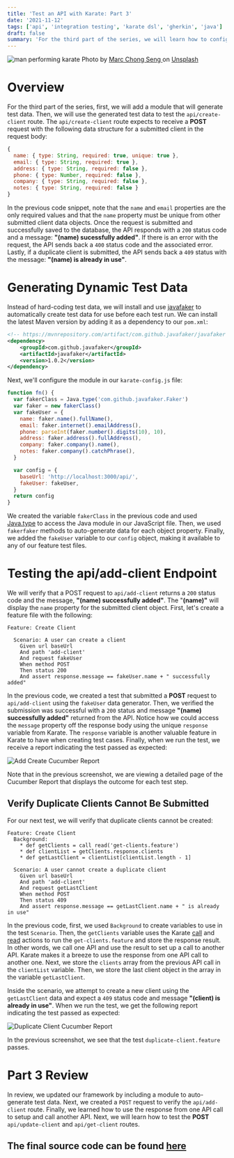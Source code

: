 ```yaml
---
title: 'Test an API with Karate: Part 3'
date: '2021-11-12'
tags: ['api', 'integration testing', 'karate dsl', 'gherkin', 'java']
draft: false
summary: 'For the third part of the series, we will learn how to configure the karate configuration file based on...'
---
```


<div className="text-center">
  <Image alt="man performing karate" src="/static/images/karate.jpg" width={600} height={434} />
  Photo by <a href="https://unsplash.com/@beta171085?utm_source=unsplash&utm_medium=referral&utm_content=creditCopyText">
    Marc Chong Seng
  </a> on <a href="https://unsplash.com/s/photos/karate?utm_source=unsplash&utm_medium=referral&utm_content=creditCopyText">Unsplash</a>
</div>

# Overview

For the third part of the series, first, we will add a module that will generate test data. Then, we will use the generated test data to test the `api/create-client` route. The `api/create-client` route expects to receive a **POST** request with the following data structure for a submitted client in the request body:

```javascript
{
  name: { type: String, required: true, unique: true },
  email: { type: String, required: true },
  address: { type: String, required: false },
  phone: { type: Number, required: false },
  company: { type: String, required: false },
  notes: { type: String, required: false }
}
```

In the previous code snippet, note that the `name` and `email` properties are the only required values and that the `name` property must be unique from other submitted client data objects. Once the request is submitted and successfully saved to the database, the API responds with a `200` status code and a message: **"(name) sucessfully added"**. If there is an error with the request, the API sends back a `400` status code and the associated error. Lastly, if a duplicate client is submitted, the API sends back a `409` status with the message: **"(name) is already in use"**.

# Generating Dynamic Test Data

Instead of hard-coding test data, we will install and use [javafaker](https://mvnrepository.com/artifact/com.github.javafaker/javafaker) to automatically create test data for use before each test run. We can install the latest Maven version by adding it as a dependency to our `pom.xml`:

```xml
<!-- https://mvnrepository.com/artifact/com.github.javafaker/javafaker -->
<dependency>
    <groupId>com.github.javafaker</groupId>
    <artifactId>javafaker</artifactId>
    <version>1.0.2</version>
</dependency>
```

Next, we'll configure the module in our `karate-config.js` file:

```javascript
function fn() {
  var fakerClass = Java.type('com.github.javafaker.Faker')
  var faker = new fakerClass()
  var fakeUser = {
    name: faker.name().fullName(),
    email: faker.internet().emailAddress(),
    phone: parseInt(faker.number().digits(10), 10),
    address: faker.address().fullAddress(),
    company: faker.company().name(),
    notes: faker.company().catchPhrase(),
  }

  var config = {
    baseUrl: 'http://localhost:3000/api/',
    fakeUser: fakeUser,
  }
  return config
}
```

We created the variable `fakerClass` in the previous code and used [Java.type](https://docs.oracle.com/javase/8/docs/technotes/guides/scripting/prog_guide/javascript.html#A1147187) to access the Java module in our JavaScript file. Then, we used `fakerfaker` methods to auto-generate data for each object property. Finally, we added the `fakeUser` variable to our `config` object, making it available to any of our feature test files.

# Testing the api/add-client Endpoint

We will verify that a POST request to `api/add-client` returns a `200` status code and the message, **"(name) successfully added"**. The "**(name)"** will display the `name` property for the submitted client object. First, let's create a feature file with the following:

```gherkin
Feature: Create Client

  Scenario: A user can create a client
    Given url baseUrl
    And path 'add-client'
    And request fakeUser
    When method POST
    Then status 200
    And assert response.message == fakeUser.name + " successfully added"
```

In the previous code, we created a test that submitted a **POST** request to `api/add-client` using the `fakeUser` data generator. Then, we verified the submission was successful with a `200` status and message **"(name) successfully added"** returned from the API. Notice how we could access the `message` property off the response body using the unique `response` variable from Karate. The `response` variable is another valuable feature in Karate to have when creating test cases. Finally, when we run the test, we receive a report indicating the test passed as expected:

<div className="text-center">
  <Image
    alt="Add Create Cucumber Report"
    src="/static/images/create_client_report.png"
    width={900}
    height={400}
  />
</div>

Note that in the previous screenshot, we are viewing a detailed page of the Cucumber Report that displays the outcome for each test step.

## Verify Duplicate Clients Cannot Be Submitted

For our next test, we will verify that duplicate clients cannot be created:

```gherkin
Feature: Create Client
  Background:
    * def getClients = call read('get-clients.feature')
    * def clientList = getClients.response.clients
    * def getLastClient = clientList[clientList.length - 1]

  Scenario: A user cannot create a duplicate client
    Given url baseUrl
    And path 'add-client'
    And request getLastClient
    When method POST
    Then status 409
    And assert response.message == getLastClient.name + " is already in use"
```

In the previous code, first, we used `Background` to create variables to use in the test `Scenario`. Then, the `getClients` variable uses the Karate [call](https://github.com/karatelabs/karate#call) and [read](https://github.com/karatelabs/karate#reading-files) actions to run the `get-clients.feature` and store the response result. In other words, we call one API and use the result to set up a call to another API. Karate makes it a breeze to use the response from one API call to another one. Next, we store the `clients` array from the previous API call in the `clientList` variable. Then, we store the last client object in the array in the variable `getLastClient`.

Inside the scenario, we attempt to create a new client using the `getLastClient` data and expect a `409` status code and message **"(client) is already in use"**. When we run the test, we get the following report indicating the test passed as expected:

<div className="text-center">
  <Image
    alt="Duplicate Client Cucumber Report"
    src="/static/images/duplicate_client_report.png"
    width={900}
    height={500}
  />
</div>

In the previous screenshot, we see that the test `duplicate-client.feature` passes.

# Part 3 Review

In review, we updated our framework by including a module to auto-generate test data. Next, we created a `POST` request to verify the `api/add-client` route. Finally, we learned how to use the response from one API call to setup and call another API. Next, we will learn how to test the **POST** `api/update-client` and `api/get-client` routes.

## The final source code can be found [here](https://github.com/Scrump31/clientAddressAPITests)
